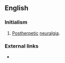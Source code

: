 ==English==

===Initialism===
{{rfc-header|Initialism}}
{{head|en|initialism}}

# {{lb|en|medicine|uncountable}} [[post-|Post]][[herpetic]] [[neuralgia]].

===External links===
* {{pedialite|Postherpetic neuralgia}}